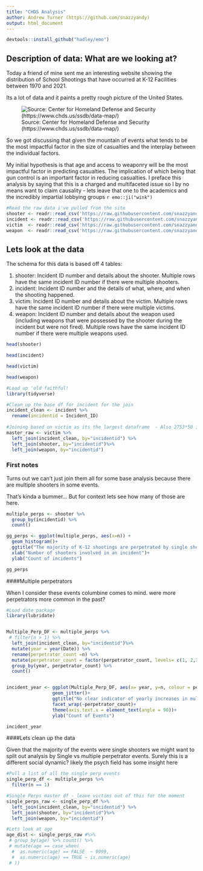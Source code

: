 ```yaml
---
title: "CHDS Analysis"
author: Andrew Turner (https://github.com/snazzyandy)
output: html_document
---
```

```r
devtools::install_github("hadley/emo")

```


## Description of data: What are we looking at?
Today a friend of mine sent me an interesting website showing the distribution of School Shootings that have occurred at K-12 Facilities between 1970 and 2021. 

Its a lot of data and it paints a pretty rough picture of the United States. 

![Source: Center for Homeland Defense and Security (https://www.chds.us/ssdb/data-map/)](https://raw.githubusercontent.com/snazzyandy/tidy_tuesday/main/PCA/K-12%20Shooting%20Database%20Screenshot.png)

So we got discussing that given the mountain of events what tends to be the most impactful factor in the size of casualties and the interplay between the individual factors.

My initial hypothesis is that age and access to weaponry will be the most impactful factor in predicting casualties. The implication of which being that gun control is an important factor in reducing casualties. I preface this analysis by saying that this is a charged and multifaceted issue so I by no means want to claim causality - lets leave that one to the academics and the incredibly impartial lobbying groups  `r emo::ji("wink")`


```r
#Read the raw data i've pulled from the site 
shooter <- readr::read_csv('https://raw.githubusercontent.com/snazzyandy/tidy_tuesday/main/PCA/Shooter%20Table.csv')
incident <- readr::read_csv('https://raw.githubusercontent.com/snazzyandy/tidy_tuesday/main/PCA/Incident%20Table.csv')
victim  <- readr::read_csv('https://raw.githubusercontent.com/snazzyandy/tidy_tuesday/main/PCA/Victim%20Table.csv')
weapon  <- readr::read_csv('https://raw.githubusercontent.com/snazzyandy/tidy_tuesday/main/PCA/Weapon%20Table.csv')

```

## Lets look at the data

The schema for this data is based off 4 tables:

1. shooter: Incident ID number and details about the shooter. Multiple rows have the same incident ID number if there were multiple shooters.
2. incident: Incident ID number and the details of what, where, and when the shooting happened.
3. victim: Incident ID number and details about the victim. Multiple rows have the same incident ID number if there were multiple victims.
4. weapon: Incident ID number and details about the weapon used (including weapons that were possessed by the shooter during the incident but were not fired). Multiple rows have the same incident ID number if there were multiple weapons used.

```r
head(shooter)

head(incident)

head(victim)

head(weapon)
```

```r
#Load up 'old faithful!
library(tidyverse)

#Clean up the base df for incident for the join
incident_clean <- incident %>%
  rename(incidentid = Incident_ID)
  
#Joining based on victim as its the largest dataframe  - Also 2753*50 isnt a huge df (Not great - but also not huge)
master_raw <- victim %>%
  left_join(incident_clean, by="incidentid") %>%
  left_join(shooter, by="incidentid")%>%
  left_join(weapon, by="incidentid")

```

### First notes
Turns out we can't just join them all for some base analysis because there are multiple shooters in some events.

That's kinda a bummer...
But for context lets see how many of those are here.

```r
multiple_perps <- shooter %>%
  group_by(incidentid) %>%
  count() 

gg_perps <- ggplot(multiple_perps, aes(x=n)) +
  geom_histogram()+
  ggtitle("The majority of K-12 shootings are perpetrated by single shooters", subtitle = "Shootings in USA 1970-2021")+
  xlab("Number of shooters involved in an incident")+
  ylab("Count of incidents")

gg_perps

```

####Multiple perpetrators

When I consider these events columbine comes to mind. were more perpetrators more common in the past?


```r
#Load date package
library(lubridate)


Multiple_Perp_DF <- multiple_perps %>%
 # filter(n > 1) %>%
  left_join(incident_clean, by="incidentid")%>%
  mutate(year = year(Date)) %>%
  rename(perpetrator_count =n) %>%
  mutate(perpetrator_count = factor(perpetrator_count, levels= c(1, 2,3,4,5,6,7,8)))%>%
  group_by(year, perpetrator_count) %>%
  count()


incident_year <- ggplot(Multiple_Perp_DF, aes(x= year, y=n, colour = perpetrator_count))+
                 geom_jitter()+
                 ggtitle("No clear indicator of yearly increases in multiple perps", subtitle = "Note the recent increase in individual actors from 2010") +
                 facet_wrap(~perpetrator_count)+
                 theme(axis.text.x = element_text(angle = 90))+
                 ylab("Count of Events")  

incident_year


```
####Lets clean up the data

Given that the majority of the events were single shooters we might want to split out analysis by Single vs multiple perpetrator events. Surely this is a different social dynamic? likely the psych field has some insight here

```r
#Pull a list of all the single perp events
single_perp_df <- multiple_perps %>% 
  filter(n == 1)

#Single Perps master df - leave victims out of this for the moment
single_perps_raw <- single_perp_df %>%
  left_join(incident_clean, by="incidentid") %>%
  left_join(shooter, by="incidentid")%>%
  left_join(weapon, by="incidentid")

```


```r
#Lets look at age
age_dist <- single_perps_raw #%>% 
 # group_by(age) %>% count() %>% 
 # mutate(age == case_when(
  #  as.numeric(age) == FALSE  ~ 9999,
  #  as.numeric(age) == TRUE ~ is.numeric(age)
 # ))

```
